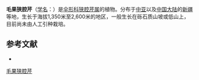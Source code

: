 {{NoteTA|G1=LS}}
{{Speciesbox
| name = 毛果狭腔芹
| status = 
| status_system = 
| image = 
| genus = Stenocoelium
| species = trichocarpum
| authority = Schrenk in Bull.
}}

'''毛果狭腔芹'''（[[学名|学名]]：{{lang|la|''Stenocoelium trichocarpum''}}）是[[伞形科|伞形科]][[狭腔芹属|狭腔芹属]]的植物。分布于[[中亚|中亚]]以及[[中国大陆|中国大陆]]的[[新疆|新疆]]等地，生长于海拔1,350米至2,600米的地区，一般生长在砾石质山坡或低山上，目前尚未由人工引种栽培。

== 参考文献 ==
<div class="references-small">
* {{cite web| url =http://www.bioinfo.cn/db05/KmzwSpecies.php?action=view&id=23173| title =毛果狭腔芹| work =《中国高等植物数据库全库》| publisher =中国科学院微生物研究所| author =昆明植物研究所| accessdate =2009-02-26| deadurl =yes| archiveurl =https://web.archive.org/web/20160305020300/http://www.bioinfo.cn/db05/KmzwSpecies.php?action=view&id=23173| archivedate =2016-03-05}}
</div>
{{Taxonbar|from=Q11127259}}

[[Category:狭腔芹属|毛果狭腔芹]]


{{Apiales-stub}}